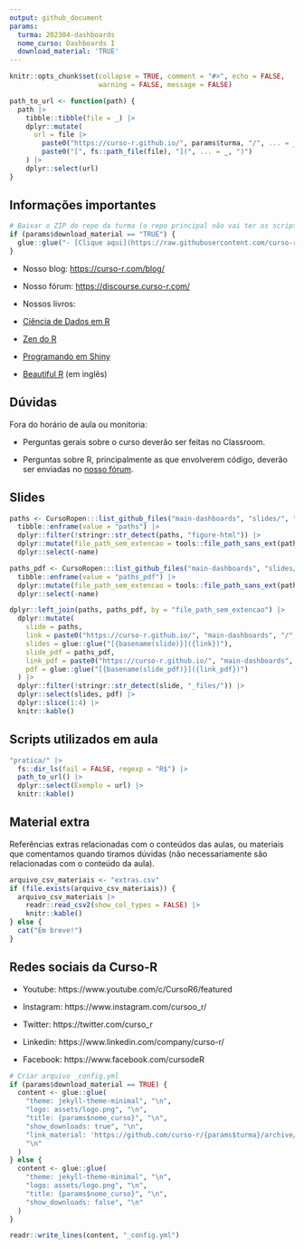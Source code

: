 ```yaml
---
output: github_document
params:
  turma: 202304-dashboards
  nome_curso: Dashboards I
  download_material: 'TRUE'
---
```


<!-- README.md is generated from README.Rmd. Please edit that file -->

```r
knitr::opts_chunk$set(collapse = TRUE, comment = "#>", echo = FALSE,
                      warning = FALSE, message = FALSE)

path_to_url <- function(path) {
  path |>
    tibble::tibble(file = _) |>
    dplyr::mutate(
      url = file |>
        paste0("https://curso-r.github.io/", params$turma, "/", ... = _) |>
        paste0("[", fs::path_file(file), "](", ... = _, ")")
    ) |>
    dplyr::select(url)
}
```

## Informações importantes

```r
# Baixar o ZIP do repo da turma (o repo principal não vai ter os scripts feitos em aula)
if (params$download_material == "TRUE") {
  glue::glue("- [Clique aqui](https://raw.githubusercontent.com/curso-r/main-dashboards/master/material_do_curso.zip) para baixar o material do curso.")
}
```

- Nosso blog: [https://curso-r.com/blog/](https://curso-r.com/blog/)

- Nosso fórum: [https://discourse.curso-r.com/](https://discourse.curso-r.com/)

- Nossos livros: 
- [Ciência de Dados em R](https://livro.curso-r.com/)
- [Zen do R](https://curso-r.github.io/zen-do-r/)
- [Programando em Shiny](https://programando-em-shiny.curso-r.com/)
- [Beautiful R](https://curso-r.github.io/beautiful-r/) (em inglês)


## Dúvidas

Fora do horário de aula ou monitoria:

- Perguntas gerais sobre o curso deverão ser feitas no Classroom.

- Perguntas sobre R, principalmente as que envolverem código, deverão ser enviadas no [nosso fórum](https://discourse.curso-r.com/).

## Slides

```r
paths <- CursoRopen:::list_github_files("main-dashboards", "slides/", "[0-9]-.*html$") |> 
  tibble::enframe(value = "paths") |> 
  dplyr::filter(!stringr::str_detect(paths, "figure-html")) |> 
  dplyr::mutate(file_path_sem_extencao = tools::file_path_sans_ext(paths)) |> 
  dplyr::select(-name)

paths_pdf <- CursoRopen:::list_github_files("main-dashboards", "slides/", "[0-9]-.*pdf$") |> 
  tibble::enframe(value = "paths_pdf") |> 
  dplyr::mutate(file_path_sem_extencao = tools::file_path_sans_ext(paths_pdf)) |>
  dplyr::select(-name)

dplyr::left_join(paths, paths_pdf, by = "file_path_sem_extencao") |> 
  dplyr::mutate(
    slide = paths,
    link = paste0("https://curso-r.github.io/", "main-dashboards", "/", slide),
    slides = glue::glue("[{basename(slide)}]({link})"),
    slide_pdf = paths_pdf,
    link_pdf = paste0("https://curso-r.github.io/", "main-dashboards", "/", slide_pdf),
    pdf = glue::glue("[{basename(slide_pdf)}]({link_pdf})")
  ) |> 
  dplyr::filter(!stringr::str_detect(slide, "_files/")) |>
  dplyr::select(slides, pdf) |> 
  dplyr::slice(1:4) |> 
  knitr::kable()
```


## Scripts utilizados em aula

```r
"pratica/" |>
  fs::dir_ls(fail = FALSE, regexp = "R$") |>
  path_to_url() |>
  dplyr::select(Exemplo = url) |>
  knitr::kable()
```

## Material extra

Referências extras relacionadas com o conteúdos das aulas, ou materiais que
comentamos quando tiramos dúvidas (não necessariamente são relacionadas com o
conteúdo da aula).


```r
arquivo_csv_materiais <- "extras.csv"
if (file.exists(arquivo_csv_materiais)) {
  arquivo_csv_materiais |>
    readr::read_csv2(show_col_types = FALSE) |>
    knitr::kable()
} else {
  cat("Em breve!")
}
```

## Redes sociais da Curso-R

- Youtube: https://www.youtube.com/c/CursoR6/featured

- Instagram: https://www.instagram.com/cursoo_r/

- Twitter: https://twitter.com/curso_r

- Linkedin: https://www.linkedin.com/company/curso-r/

- Facebook: https://www.facebook.com/cursodeR

```r
# Criar arquivo _config.yml
if (params$download_material == TRUE) {
  content <- glue::glue(
    "theme: jekyll-theme-minimal", "\n",
    "logo: assets/logo.png", "\n",
    "title: {params$nome_curso}", "\n",
    "show_downloads: true", "\n",
    "link_material: 'https://github.com/curso-r/{params$turma}/archive/refs/heads/main.zip'",
    "\n"
  )
} else {
  content <- glue::glue(
    "theme: jekyll-theme-minimal", "\n",
    "logo: assets/logo.png", "\n",
    "title: {params$nome_curso}", "\n",
    "show_downloads: false", "\n"
  )
}

readr::write_lines(content, "_config.yml")
```
